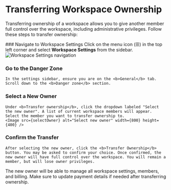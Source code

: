 
# Transferring Workspace Ownership

Transferring ownership of a workspace allows you to give another member full control over the workspace, including
administrative privileges. Follow these steps to transfer ownership:

<Steps>
  ### Navigate to Workspace Settings
    Click on the menu icon (☰) in the top left corner and select <b>Workspace Settings</b> from the sidebar.
    <Image src={settings} alt="Workspace Settings navigation" width={800} height={400} />

### Go to the Danger Zone

    In the settings sidebar, ensure you are on the <b>General</b> tab. Scroll down to the <b>Danger zone</b> section.

### Select a New Owner

    Under <b>Transfer ownership</b>, click the dropdown labeled "Select the new owner". A list of current workspace members will appear. Select the member you want to transfer ownership to.
    <Image src={selectOwner} alt="Select new owner" width={800} height={400} />

### Confirm the Transfer

    After selecting the new owner, click the <b>Transfer Ownership</b> button. You may be asked to confirm your choice. Once confirmed, the new owner will have full control over the workspace. You will remain a member, but will lose owner privileges.

</Steps>

<Callout emoji='💡' type='info'>
  The new owner will be able to manage all workspace settings, members, and billing. Make sure to update payment details
  if needed after transferring ownership.
</Callout>
